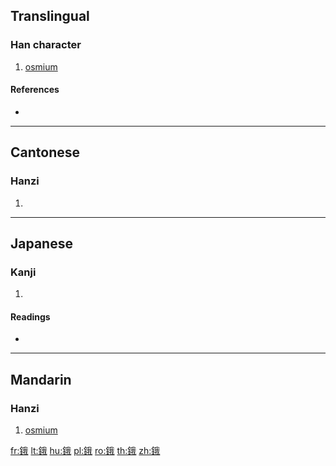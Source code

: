 {{character info/new}}
{{also|锇}}
==Translingual==

===Han character===
{{Han char|rn=167|rad=金|as=07|sn=15|four=83150|canj=CHQI}}

# [[osmium]]

====References====
* {{Han ref|kx=1308.180|dkj=40487|dj=1810.130|hdz=64208.110|uh=92E8|ud=37608|bh=E872|bd=59506}}

----

==Cantonese==

===Hanzi===
{{yue-hanzi|jyut=|y=ngo4|sim=锇}}

# {{defn|lang=yue|sort=金07}}

----

==Japanese==

===Kanji===
{{ja-kanji|grade=|rs=金07}}

# {{alternative form of|鉄|lang=ja}}

====Readings====
* {{ja-readings|on=[[てつ]] (tetsu)|kun=[[くろがね]] (kurogane)|nanori=}}

----

==Mandarin==

===Hanzi===
{{cmn-hanzi|sim=锇|pin=[[é]] ([[e2]])}}

# [[osmium]]

[[fr:鋨]]
[[lt:鋨]]
[[hu:鋨]]
[[pl:鋨]]
[[ro:鋨]]
[[th:鋨]]
[[zh:鋨]]